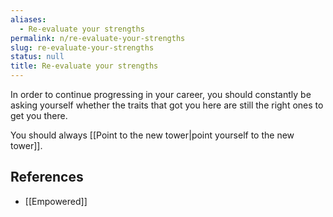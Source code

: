 ```yaml
---
aliases:
  - Re-evaluate your strengths
permalink: n/re-evaluate-your-strengths
slug: re-evaluate-your-strengths
status: null
title: Re-evaluate your strengths
---
```

In order to continue progressing in your career, you should constantly be asking yourself whether the traits that got you here are still the right ones to get you there.

You should always [[Point to the new tower|point yourself to the new tower]].

## References

- [[Empowered]]
